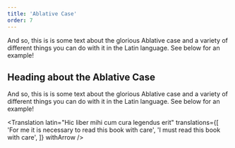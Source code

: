 ```yaml
---
title: 'Ablative Case'
order: 7
---
```


And so, this is is some text about the glorious Ablative case and a variety of different things you can do with it in the Latin language. See below for an example!

## Heading about the Ablative Case

And so, this is is some text about the glorious Ablative case and a variety of different things you can do with it in the Latin language. See below for an example!

<CaseDisplayTable type="all" />

<Translation
  latin="Hic liber mihi cum cura legendus erit"
  translations={[
    'For me it is necessary to read this book with care',
    'I must read this book with care',
  ]}
  withArrow
/>
